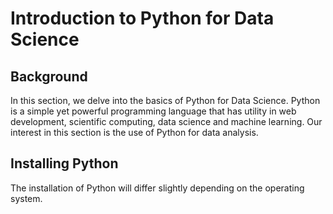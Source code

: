 # **Introduction to Python for Data Science**

## Background

In this section, we delve into the basics of Python for Data Science. Python is a simple yet powerful programming language that has utility in web development, scientific computing, data science and machine learning. Our interest in this section is the use of Python for data analysis.

## Installing Python

The installation of Python will differ slightly depending on the operating system. 




